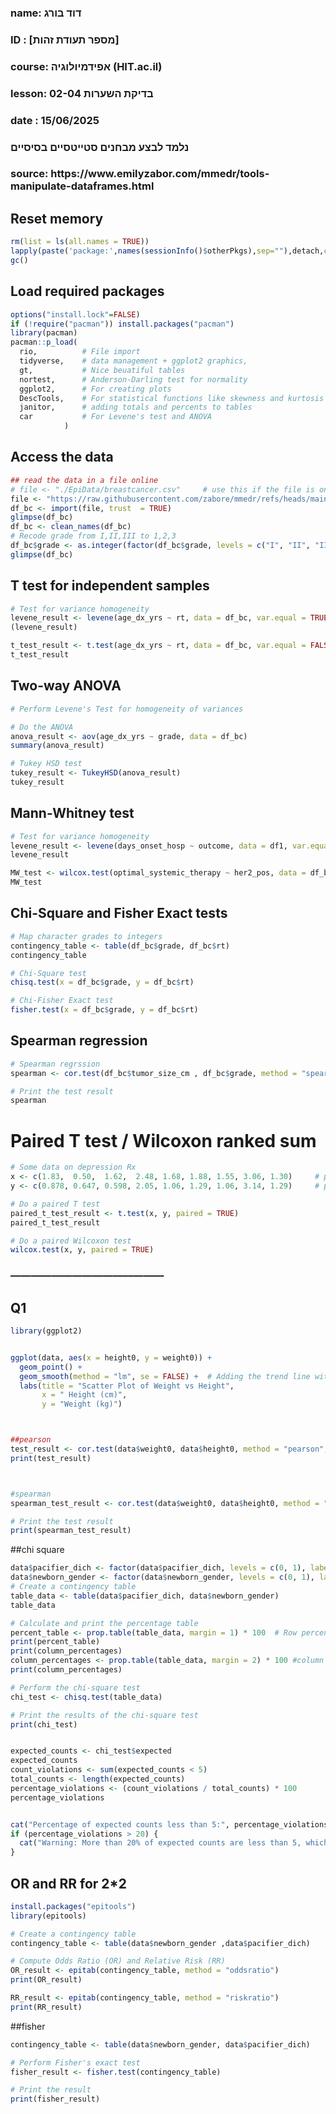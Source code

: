 ###
### name: דוד בורג
### ID  : [מספר תעודת זהות]
### course: אפידמיולוגיה (HIT.ac.il)
### lesson: בדיקת השערות 02-04   
### date  : 15/06/2025
###  
###  נלמד לבצע מבחנים סטייטסיים בסיסיים
###
### source: https://www.emilyzabor.com/mmedr/tools-manipulate-dataframes.html


## Reset memory
```{r setup-packages, include false}
rm(list = ls(all.names = TRUE))
lapply(paste('package:',names(sessionInfo()$otherPkgs),sep=""),detach,character.only=TRUE,unload=TRUE,force=TRUE)
gc()
```

## Load required packages
```{r load-packages, include false}  
options("install.lock"=FALSE)
if (!require("pacman")) install.packages("pacman")
library(pacman)
pacman::p_load(
  rio,          # File import
  tidyverse,    # data management + ggplot2 graphics, 
  gt,           # Nice beuatiful tables
  nortest,      # Anderson-Darling test for normality
  ggplot2,      # For creating plots
  DescTools,    # For statistical functions like skewness and kurtosis
  janitor,      # adding totals and percents to tables
  car           # For Levene's test and ANOVA
            )
```

## Access the data
```{r read-data, echo=FALSE}
## read the data in a file online
# file <- "./EpiData/breastcancer.csv"     # use this if the file is on your computer
file <- "https://raw.githubusercontent.com/zabore/mmedr/refs/heads/main/data/breastcancer.csv"
df_bc <- import(file, trust  = TRUE)
glimpse(df_bc)
df_bc <- clean_names(df_bc)
# Recode grade from I,II,III to 1,2,3
df_bc$grade <- as.integer(factor(df_bc$grade, levels = c("I", "II", "III"), labels = c(1, 2, 3)))
glimpse(df_bc)
```

## T test for independent samples
```{r t-test, echo=FALSE}
# Test for variance homogeneity
levene_result <- levene(age_dx_yrs ~ rt, data = df_bc, var.equal = TRUE)
(levene_result)

t_test_result <- t.test(age_dx_yrs ~ rt, data = df_bc, var.equal = FALSE)
t_test_result
```

## Two-way ANOVA
```{r ANOVA, echo=FALSE}
# Perform Levene's Test for homogeneity of variances

# Do the ANOVA
anova_result <- aov(age_dx_yrs ~ grade, data = df_bc)
summary(anova_result)

# Tukey HSD test
tukey_result <- TukeyHSD(anova_result)
tukey_result
```

## Mann-Whitney test
```{r t-test, echo=FALSE}
# Test for variance homogeneity
levene_result <- levene(days_onset_hosp ~ outcome, data = df1, var.equal = TRUE)
levene_result

MW_test <- wilcox.test(optimal_systemic_therapy ~ her2_pos, data = df_bc, na.action = na.exclude)
MW_test
```

## Chi-Square and Fisher Exact tests
```{r chi-square, echo=FALSE}
# Map character grades to integers
contingency_table <- table(df_bc$grade, df_bc$rt)
contingency_table

# Chi-Square test
chisq.test(x = df_bc$grade, y = df_bc$rt)

# Chi-Fisher Exact test
fisher.test(x = df_bc$grade, y = df_bc$rt)
```

## Spearman regression
```{r chi-square, echo=FALSE}
# Spearman regrssion
spearman <- cor.test(df_bc$tumor_size_cm , df_bc$grade, method = "spearman", use = "complete.obs")

# Print the test result
spearman
```


# Paired T test / Wilcoxon ranked sum
```{r paired-t-test, echo=FALSE}
# Some data on depression Rx
x <- c(1.83,  0.50,  1.62,  2.48, 1.68, 1.88, 1.55, 3.06, 1.30)     # pre
y <- c(0.878, 0.647, 0.598, 2.05, 1.06, 1.29, 1.06, 3.14, 1.29)     # post

# Do a paired T test
paired_t_test_result <- t.test(x, y, paired = TRUE)
paired_t_test_result

# Do a paired Wilcoxon test
wilcox.test(x, y, paired = TRUE)
```




### ---------------------------------------------




## Q1
```{r question1}

library(ggplot2)


ggplot(data, aes(x = height0, y = weight0)) +
  geom_point() +
  geom_smooth(method = "lm", se = FALSE) +  # Adding the trend line with linear model
  labs(title = "Scatter Plot of Weight vs Height",
       x = " Height (cm)",
       y = "Weight (kg)")



##pearson
test_result <- cor.test(data$weight0, data$height0, method = "pearson", use = "complete.obs")
print(test_result)



#spearman
spearman_test_result <- cor.test(data$weight0, data$height0, method = "spearman", use = "complete.obs")

# Print the test result
print(spearman_test_result)
```
##chi square
```{r pressure, echo=FALSE}

 
data$pacifier_dich <- factor(data$pacifier_dich, levels = c(0, 1), labels = c("no", "yes"))
data$newborn_gender <- factor(data$newborn_gender, levels = c(0, 1), labels = c("male", "female"))
# Create a contingency table
table_data <- table(data$pacifier_dich, data$newborn_gender)
table_data

# Calculate and print the percentage table
percent_table <- prop.table(table_data, margin = 1) * 100  # Row percentages
print(percent_table)
print(column_percentages)
column_percentages <- prop.table(table_data, margin = 2) * 100 #column percentages
print(column_percentages)

# Perform the chi-square test
chi_test <- chisq.test(table_data)

# Print the results of the chi-square test
print(chi_test)


expected_counts <- chi_test$expected
expected_counts
count_violations <- sum(expected_counts < 5)
total_counts <- length(expected_counts)
percentage_violations <- (count_violations / total_counts) * 100
percentage_violations


cat("Percentage of expected counts less than 5:", percentage_violations, "%\n")
if (percentage_violations > 20) {
  cat("Warning: More than 20% of expected counts are less than 5, which violates chi-square test assumptions.\n")
}

```


## OR and RR for 2*2
```{r question1}
install.packages("epitools")
library(epitools)

# Create a contingency table
contingency_table <- table(data$newborn_gender ,data$pacifier_dich)

# Compute Odds Ratio (OR) and Relative Risk (RR)
OR_result <- epitab(contingency_table, method = "oddsratio")
print(OR_result)

RR_result <- epitab(contingency_table, method = "riskratio")
print(RR_result)
```


##fisher
```{r pressure, echo=FALSE}
contingency_table <- table(data$newborn_gender, data$pacifier_dich)

# Perform Fisher's exact test
fisher_result <- fisher.test(contingency_table)

# Print the result
print(fisher_result)
```

